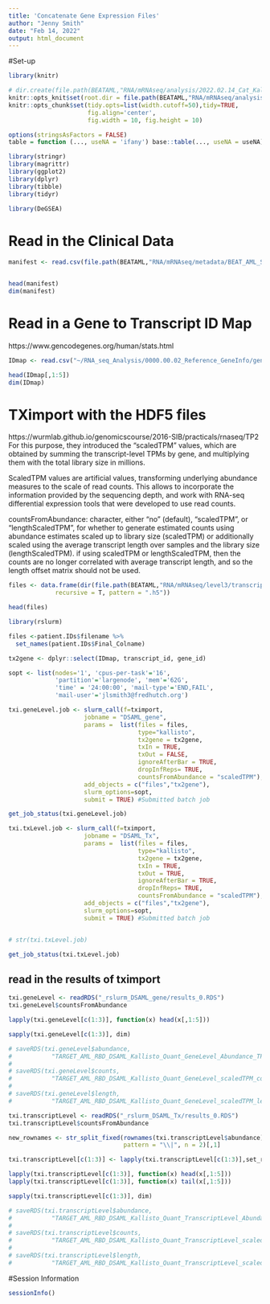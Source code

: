 ```yaml
---
title: 'Concatenate Gene Expression Files'
author: "Jenny Smith"
date: "Feb 14, 2022"
output: html_document
---
```



#Set-up 

```r
library(knitr)

# dir.create(file.path(BEATAML,"RNA/mRNAseq/analysis/2022.02.14_Cat_Kallisto_Quant"))
knitr::opts_knit$set(root.dir = file.path(BEATAML,"RNA/mRNAseq/analysis/2022.02.14_Cat_Kallisto_Quant"))
knitr::opts_chunk$set(tidy.opts=list(width.cutoff=50),tidy=TRUE, 
                      fig.align='center', 
                      fig.width = 10, fig.height = 10)

options(stringsAsFactors = FALSE)
table = function (..., useNA = 'ifany') base::table(..., useNA = useNA)
```

```r
library(stringr)
library(magrittr)
library(ggplot2)
library(dplyr)
library(tibble)
library(tidyr)

library(DeGSEA)
```


# Read in the Clinical Data 

```r
manifest <- read.csv(file.path(BEATAML,"RNA/mRNAseq/metadata/BEAT_AML_STAR-aligner_GCD_Data_Manifest_with_CDE.csv"))


head(manifest)
dim(manifest)
```


# Read in a Gene to Transcript ID Map 

https://www.gencodegenes.org/human/stats.html

```r
IDmap <- read.csv("~/RNA_seq_Analysis/0000.00.02_Reference_GeneInfo/gencode.v29_RepBase.v24.01_Gene_IDmap.csv")

head(IDmap[,1:5])
dim(IDmap)
```

# TXimport with the HDF5 files

https://wurmlab.github.io/genomicscourse/2016-SIB/practicals/rnaseq/TP2
For this purpose, they introduced the "scaledTPM" values, which are obtained by summing the transcript-level TPMs by gene, and multiplying them with the total library size in millions. 

ScaledTPM values are artificial values, transforming underlying abundance measures to the scale of read counts. This allows to incorporate the information provided by the sequencing depth, and work with RNA-seq differential expression tools that were developed to use read counts.

countsFromAbundance:
character, either "no" (default), "scaledTPM", or "lengthScaledTPM", for whether to generate estimated counts using abundance estimates scaled up to library size (scaledTPM) or additionally scaled using the average transcript length over samples and the library size (lengthScaledTPM). if using scaledTPM or lengthScaledTPM, then the counts are no longer correlated with average transcript length, and so the length offset matrix should not be used.

```r
files <- data.frame(dir(file.path(BEATAML,"RNA/mRNAseq/level3/transcript/2020Jun_GDC_Kallisto_GRCh38_Illumina_data/"), 
             recursive = T, pattern = ".h5"))

head(files)
```

```r
library(rslurm)
```

```r
files <-patient.IDs$filename %>% 
  set_names(patient.IDs$Final_Colname)

tx2gene <- dplyr::select(IDmap, transcript_id, gene_id)

sopt <- list(nodes='1', 'cpus-per-task'='16',
             'partition'='largenode', 'mem'='62G',
             'time' = '24:00:00', 'mail-type'='END,FAIL',
             'mail-user'='jlsmith3@fredhutch.org') 

```

```r
txi.geneLevel.job <- slurm_call(f=tximport,
                     jobname = "DSAML_gene",
                     params =  list(files = files,
                                    type="kallisto", 
                                    tx2gene = tx2gene, 
                                    txIn = TRUE,
                                    txOut = FALSE,
                                    ignoreAfterBar = TRUE, 
                                    dropInfReps= TRUE,
                                    countsFromAbundance = "scaledTPM"),
                     add_objects = c("files","tx2gene"),
                     slurm_options=sopt,
                     submit = TRUE) #Submitted batch job 


```

```r
get_job_status(txi.geneLevel.job)
```

```r
txi.txLevel.job <- slurm_call(f=tximport,
                     jobname = "DSAML_Tx",
                     params =  list(files = files,
                                    type="kallisto", 
                                    tx2gene = tx2gene, 
                                    txIn = TRUE,
                                    txOut = TRUE,
                                    ignoreAfterBar = TRUE, 
                                    dropInfReps= TRUE,
                                    countsFromAbundance = "scaledTPM"),
                     add_objects = c("files","tx2gene"),
                     slurm_options=sopt,
                     submit = TRUE) #Submitted batch job 


# str(txi.txLevel.job) 
```

```r
get_job_status(txi.txLevel.job)
```


## read in the results of tximport 

```r
txi.geneLevel <- readRDS("_rslurm_DSAML_gene/results_0.RDS") 
txi.geneLevel$countsFromAbundance
```

```r
lapply(txi.geneLevel[c(1:3)], function(x) head(x[,1:5]))

sapply(txi.geneLevel[c(1:3)], dim)
```

```r
# saveRDS(txi.geneLevel$abundance,
#           "TARGET_AML_RBD_DSAML_Kallisto_Quant_GeneLevel_Abundance_TPM.RDS")
# 
# saveRDS(txi.geneLevel$counts,
#           "TARGET_AML_RBD_DSAML_Kallisto_Quant_GeneLevel_scaledTPM_counts.RDS")
# 
# saveRDS(txi.geneLevel$length,
#           "TARGET_AML_RBD_DSAML_Kallisto_Quant_GeneLevel_scaledTPM_length.RDS")
```


```r
txi.transcriptLevel <- readRDS("_rslurm_DSAML_Tx/results_0.RDS") 
txi.transcriptLevel$countsFromAbundance
```

```r
new_rownames <- str_split_fixed(rownames(txi.transcriptLevel$abundance), 
                                pattern = "\\|", n = 2)[,1] 

txi.transcriptLevel[c(1:3)] <- lapply(txi.transcriptLevel[c(1:3)],set_rownames, value=new_rownames)
```

```r
lapply(txi.transcriptLevel[c(1:3)], function(x) head(x[,1:5]))
lapply(txi.transcriptLevel[c(1:3)], function(x) tail(x[,1:5]))

sapply(txi.transcriptLevel[c(1:3)], dim)
```

```r
# saveRDS(txi.transcriptLevel$abundance,
#           "TARGET_AML_RBD_DSAML_Kallisto_Quant_TranscriptLevel_Abundance_TPM.RDS")
# 
# saveRDS(txi.transcriptLevel$counts,
#           "TARGET_AML_RBD_DSAML_Kallisto_Quant_TranscriptLevel_scaledTPM_counts.RDS")
# 
# saveRDS(txi.transcriptLevel$length,
#           "TARGET_AML_RBD_DSAML_Kallisto_Quant_TranscriptLevel_scaledTPM_length.RDS")
```



#Session Information 

```r
sessionInfo()
```

